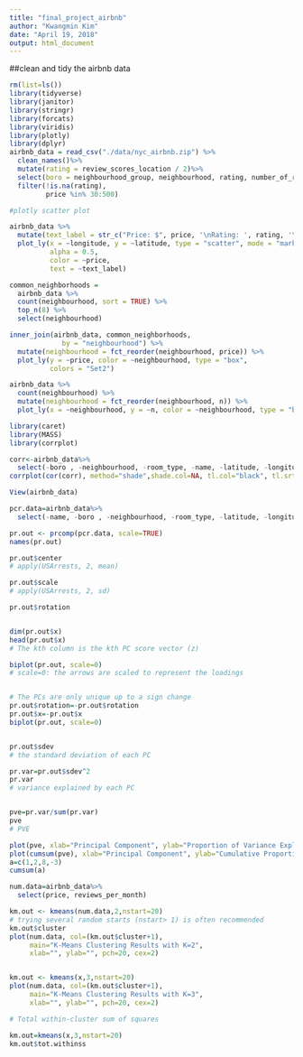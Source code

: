 ```yaml
---
title: "final_project_airbnb"
author: "Kwangmin Kim"
date: "April 19, 2018"
output: html_document
---
```

##clean and tidy the airbnb data

```r
rm(list=ls())
library(tidyverse)
library(janitor)
library(stringr)
library(forcats)
library(viridis)
library(plotly)
library(dplyr)
airbnb_data = read_csv("./data/nyc_airbnb.zip") %>%
  clean_names()%>%
  mutate(rating = review_scores_location / 2)%>%
  select(boro = neighbourhood_group, neighbourhood, rating, number_of_reviews, price, room_type, reviews_per_month, availability_365, calculated_host_listings_count, name, latitude, longitude)%>%
  filter(!is.na(rating),
         price %in% 30:500)

#plotly scatter plot

airbnb_data %>%
  mutate(text_label = str_c("Price: $", price, '\nRating: ', rating, '\nName: ', name)) %>% 
  plot_ly(x = ~longitude, y = ~latitude, type = "scatter", mode = "markers",
          alpha = 0.5, 
          color = ~price,
          text = ~text_label)

common_neighborhoods =
  airbnb_data %>% 
  count(neighbourhood, sort = TRUE) %>% 
  top_n(8) %>% 
  select(neighbourhood)

inner_join(airbnb_data, common_neighborhoods,
             by = "neighbourhood") %>% 
  mutate(neighbourhood = fct_reorder(neighbourhood, price)) %>% 
  plot_ly(y = ~price, color = ~neighbourhood, type = "box",
          colors = "Set2")

airbnb_data %>% 
  count(neighbourhood) %>% 
  mutate(neighbourhood = fct_reorder(neighbourhood, n)) %>% 
  plot_ly(x = ~neighbourhood, y = ~n, color = ~neighbourhood, type = "bar")

```

```r
library(caret)
library(MASS)
library(corrplot)

corr<-airbnb_data%>%
  select(-boro , -neighbourhood, -room_type, -name, -latitude, -longitude)
corrplot(cor(corr), method="shade",shade.col=NA, tl.col="black", tl.srt=45)

View(airbnb_data)
```

```r
pcr.data=airbnb_data%>%
  select(-name, -boro , -neighbourhood, -room_type, -latitude, -longitude, price, calculated_host_listings_count, number_of_reviews, reviews_per_month, availability_365)

pr.out <- prcomp(pcr.data, scale=TRUE)
names(pr.out)

pr.out$center
# apply(USArrests, 2, mean)

pr.out$scale
# apply(USArrests, 2, sd)

pr.out$rotation


dim(pr.out$x)
head(pr.out$x)
# The kth column is the kth PC score vector (z)

biplot(pr.out, scale=0)
# scale=0: the arrows are scaled to represent the loadings


# The PCs are only unique up to a sign change
pr.out$rotation=-pr.out$rotation
pr.out$x=-pr.out$x
biplot(pr.out, scale=0)


pr.out$sdev
# the standard deviation of each PC

pr.var=pr.out$sdev^2
pr.var
# variance explained by each PC


pve=pr.var/sum(pr.var)
pve
# PVE

plot(pve, xlab="Principal Component", ylab="Proportion of Variance Explained", ylim=c(0,1),type='b')
plot(cumsum(pve), xlab="Principal Component", ylab="Cumulative Proportion of Variance Explained", ylim=c(0,1),type='b')
a=c(1,2,8,-3)
cumsum(a)
```

```r

num.data=airbnb_data%>%
  select(price, reviews_per_month)

km.out <- kmeans(num.data,2,nstart=20)
# trying several random starts (nstart> 1) is often recommended
km.out$cluster
plot(num.data, col=(km.out$cluster+1), 
     main="K-Means Clustering Results with K=2", 
     xlab="", ylab="", pch=20, cex=2)


km.out <- kmeans(x,3,nstart=20)
plot(num.data, col=(km.out$cluster+1), 
     main="K-Means Clustering Results with K=3", 
     xlab="", ylab="", pch=20, cex=2)

# Total within-cluster sum of squares

km.out=kmeans(x,3,nstart=20)
km.out$tot.withinss
```

